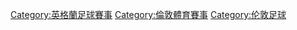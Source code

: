 [[Category:英格蘭足球賽事|Category:英格蘭足球賽事]]
[[Category:倫敦體育賽事|Category:倫敦體育賽事]]
[[Category:伦敦足球|Category:伦敦足球]]